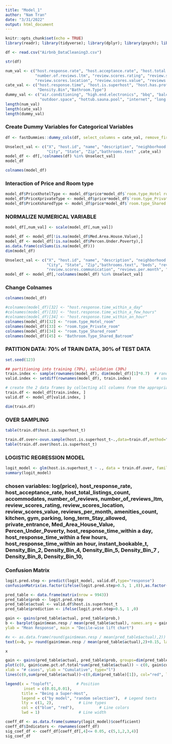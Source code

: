 ---
title: "Model_1"
author: "Nam Tran"
date: "3/31/2022"
output: html_document
---

```{r setup, include=FALSE}
knitr::opts_chunk$set(echo = TRUE)
library(readr); library(tidyverse); library(dplyr); library(psych); library(PerformanceAnalytics); library(skimr); library(lessR); library(ggplot2); library(gridExtra); library(fastDummies); library(forecast); library(BMA); library(stats); library(olsrr); library(MASS); library(kableExtra); library(car); library(broom); library(glmulti); library(ggmap); library(rstudioapi); library(revgeo); library(RCurl);library(stringr); library(gsubfn);library(ngram);library(stringr); library(tm); library(caret); library(ROCR); library(ROSE); library(gains)
```

```{r}
df <- read.csv("Airbnb_DataCleaning3.csv")
```

```{r}
str(df)
```

```{r}
num_val <- c("host.response.rate", "host.acceptance.rate", "host.total.listings.count", "accommodates", "bedrooms", "beds", "price", "number.of.reviews",
             "number.of.reviews.ltm", "review.scores.rating", "review.scores.accuracy", "review.scores.cleanliness", "review.scores.checkin", "review.scores.communication",
             "review.scores.location", "review.scores.value", "reviews.per.month", "amenities.count", "Med.Area.House.Value","Percen.Under.Poverty")
cate_val <- c("host.response.time", "host.is.superhost", "host.has.profile.pic", "host.identity.verified", "room.type", "instant.bookable",
              "Density.Bin","Bathroom.Type")
dummy_val <- c("air.conditioning", "high.end.electronics", "bbq", "balcony", "breakfast", "tv", "coffee.machine", "kitchen", "white.goods", "gym", "parking", 
               "outdoor.space", "hottub.sauna.pool", "internet", "long.term.Stay.allowed", "private.entrance", "secure")
length(num_val)
length(cate_val)
length(dummy_val)
```

### Create Dummy Variables for Categorical Variables
```{r}
df <- fastDummies::dummy_cols(df, select_columns = cate_val, remove_first_dummy = TRUE)
```

```{r}
Unselect_val <- c("X", "host.id", "name", "description", "neighborhood.overview", "neighbourhood.cleansed", "neighbourhood.group.cleansed",
                  "City", "State", "Zip","bathrooms.text" ,cate_val)
model_df <- df[,!colnames(df) %in% Unselect_val]
model_df
```

```{r}
colnames(model_df)
```



### Interaction of Price and Room type
```{r}
model_df$PriceXhotelType <- model_df$price*model_df$`room.type_Hotel room`
model_df$PriceXprivateType <- model_df$price*model_df$`room.type_Private room`
model_df$PriceXsharedType <- model_df$price*model_df$`room.type_Shared room`

```

### NORMALIZE NUMERICAL VARIABLE
```{r}
model_df[,num_val] <- scale(model_df[,num_val])
```

```{r}
model_df <- model_df[!is.na(model_df$Med.Area.House.Value),]
model_df <- model_df[!is.na(model_df$Percen.Under.Poverty),]
as.data.frame(colSums(is.na(model_df)))
dim(model_df)
```

```{r}
Unselect_val <- c("X", "host.id", "name", "description", "neighborhood.overview", "neighbourhood.cleansed", "neighbourhood.group.cleansed",
                  "City", "State", "Zip","bathrooms.text", "beds", "review.scores.accuracy", "review.scores.cleanliness", "review.scores.checkin",
                  "review.scores.communication", "reviews.per.month", "number.of.reviews", "host.response.rate", "review.scores.rating", "review.scores.value", "host.response.time", cate_val, "host.response.time_within a day", "host.response.time_within a few hours", "host.response.time_within an hour")
model_df <- model_df[,!colnames(model_df) %in% Unselect_val]
```

### Change Colnames
```{r}
colnames(model_df)
```


```{r}
#colnames(model_df)[32] <- "host.response.time_within_a_day"
#colnames(model_df)[33] <- "host.response.time_within_a_few_hours"
#colnames(model_df)[34] <- "host.response.time_within_an_hour"
colnames(model_df)[32] <- "room.type_Hotel_room"
colnames(model_df)[33] <- "room.type_Private_room"
colnames(model_df)[34] <- "room.type_Shared_room"
colnames(model_df)[45] <- "Bathroom.Type_Shared_Batroom"
```


### PATITION DATA: 70% of TRAIN DATA, 30% of TEST DATA
```{r}
set.seed(123)

## partitioning into training (70%), validation (30%)
train.index <- sample(rownames(model_df), dim(model_df)[1]*0.7)  # randomly sample 70% of the row IDs for training
valid.index <- setdiff(rownames(model_df), train.index)           # use setdiff() to find records not already in the training set

# create the 2 data frames by collecting all columns from the appropriate rows
train.df <- model_df[train.index, ]
valid.df <- model_df[valid.index, ]

dim(train.df)
```

### OVER SAMPLING
```{r}
table(train.df$host.is.superhost_t)
```
```{r}
train.df.over<-ovun.sample(host.is.superhost_t~.,data=train.df,method="over",N=32478)$data
table(train.df.over$host.is.superhost_t)
```



### LOGISTIC REGRESSION MODEL
```{r}

logit_model <- glm(host.is.superhost_t ~ ., data = train.df.over, family = "binomial")
summary(logit_model)

```


### chosen variables: log(price), host_response_rate, host_acceptance_rate, host_total_listings_count, accommodates, number_of_reviews, number_of_reviews_ltm, review_scores_rating, review_scores_location, review_scores_value, reviews_per_month, amenities_count, kitchen, gym, parking, long_term_Stay_allowed, private_entrance, Med_Area_House_Value, Percen_Under_Poverty, host_response_time_within a day, host_response_time_within a few hours, host_response_time_within an hour, instant_bookable_t, Density_Bin_2, Density_Bin_4, Density_Bin_5, Density_Bin_7 , Density_Bin_8, Density_Bin_10, 

### Confusion Matrix
```{r}
logit.pred.step <- predict(logit_model, valid.df,type="response")
confusionMatrix(as.factor(ifelse(logit.pred.step>0.5, 1 ,0)),as.factor(valid.df$host.is.superhost_t),positive = "1")
```


```{r}
pred_table <- data.frame(matrix(nrow = 9943))
pred_table$prob <- logit.pred.step
pred_table$actual <- valid.df$host.is.superhost_t
pred_table$prediction <- ifelse(logit.pred.step>0.5, 1 ,0)

```

```{r}
gain <- gains(pred_table$actual, pred_table$prob,)
b <- barplot(gain$mean.resp / mean(pred_table$actual), names.arg = gain$depth, xlab = "Percentile", col ="cornflowerblue", ylim = c(0,2.8),
ylab = "Mean Response", main = "Decile-wise lift chart")

#x <- as.data.frame(round(gain$mean.resp / mean(pred_table$actual),2))
text(x=b, y= round(gain$mean.resp / mean(pred_table$actual),2)+0.15, labels=as.character(round(gain$mean.resp / mean(pred_table$actual),1)))
```
```{r}
x
```


```{r}

gain <- gains(pred_table$actual, pred_table$prob, groups=dim(pred_table)[1])
plot(c(0, gain$cume.pct.of.total*sum(pred_table$actual)) ~ c(0, gain$cume.obs), col= "blue",
xlab = "# cases", ylab = "Cumulative", type="l")
lines(c(0,sum(pred_table$actual))~c(0,dim(pred_table)[1]), col="red", lty=2)

legend(x = "topleft",          # Position
        inset = c(0.01,0.01),
       title = "Being a Super-Host",
       legend = c("by model", "random selection"),  # Legend texts
       lty = c(1, 2),           # Line types
       col = c("blue", "red"),           # Line colors
       lwd = 1)                 # Line width
```



```{r}
coeff_df <- as.data.frame(summary(logit_model)$coefficient)
coeff_df$Indicators <- rownames(coeff_df)
sig_coef_df <- coeff_df[coeff_df[,4]<= 0.05, c(5,1,2,3,4)]
sig_coef_df
```
